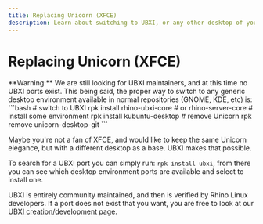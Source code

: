 ```yaml
---
title: Replacing Unicorn (XFCE)
description: Learn about switching to UBXI, or any other desktop of your choice.
---
```



# Replacing Unicorn (XFCE)

<Callout type="warning" emoji="⚠">
  **Warning:** We are still looking for UBXI maintainers, and at this time no UBXI ports exist. This being said, the proper way to switch to any generic desktop environment available in normal repositories (GNOME, KDE, etc) is:
  ```bash
  # switch to UBXI
  rpk install rhino-ubxi-core # or rhino-server-core
  # install some environment
  rpk install kubuntu-desktop
  # remove Unicorn
  rpk remove unicorn-desktop-git
  ```
</Callout>

Maybe you're not a fan of XFCE, and would like to keep the same Unicorn elegance, but with a different desktop as a base. UBXI makes that possible.

To search for a UBXI port you can simply run: `rpk install ubxi`, from there you can see which desktop environment ports are available and select to install one.

UBXI is entirely community maintained, and then is verified by Rhino Linux developers. If a port does not exist that you want, you are free to look at our [UBXI creation/development page](../dev/ubxi/create).
